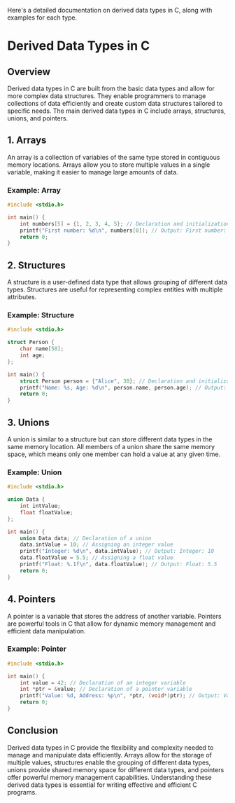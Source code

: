 Here's a detailed documentation on derived data types in C, along with examples for each type.

# Derived Data Types in C

## Overview

Derived data types in C are built from the basic data types and allow for more complex data structures. They enable programmers to manage collections of data efficiently and create custom data structures tailored to specific needs. The main derived data types in C include arrays, structures, unions, and pointers.

## 1. Arrays

An array is a collection of variables of the same type stored in contiguous memory locations. Arrays allow you to store multiple values in a single variable, making it easier to manage large amounts of data.

### Example: Array

```cpp filename="array.c" copy
#include <stdio.h>

int main() {
    int numbers[5] = {1, 2, 3, 4, 5}; // Declaration and initialization of an array
    printf("First number: %d\n", numbers[0]); // Output: First number: 1
    return 0;
}
```

## 2. Structures

A structure is a user-defined data type that allows grouping of different data types. Structures are useful for representing complex entities with multiple attributes.

### Example: Structure

```cpp filename="structure.c" copy
#include <stdio.h>

struct Person {
    char name[50];
    int age;
};

int main() {
    struct Person person = {"Alice", 30}; // Declaration and initialization of a structure
    printf("Name: %s, Age: %d\n", person.name, person.age); // Output: Name: Alice, Age: 30
    return 0;
}
```

## 3. Unions

A union is similar to a structure but can store different data types in the same memory location. All members of a union share the same memory space, which means only one member can hold a value at any given time.

### Example: Union

```cpp filename="union.c" copy
#include <stdio.h>

union Data {
    int intValue;
    float floatValue;
};

int main() {
    union Data data; // Declaration of a union
    data.intValue = 10; // Assigning an integer value
    printf("Integer: %d\n", data.intValue); // Output: Integer: 10
    data.floatValue = 5.5; // Assigning a float value
    printf("Float: %.1f\n", data.floatValue); // Output: Float: 5.5
    return 0;
}
```

## 4. Pointers

A pointer is a variable that stores the address of another variable. Pointers are powerful tools in C that allow for dynamic memory management and efficient data manipulation.

### Example: Pointer

```cpp filename="pointer.c" copy
#include <stdio.h>

int main() {
    int value = 42; // Declaration of an integer variable
    int *ptr = &value; // Declaration of a pointer variable
    printf("Value: %d, Address: %p\n", *ptr, (void*)ptr); // Output: Value: 42, Address: <address>
    return 0;
}
```

## Conclusion

Derived data types in C provide the flexibility and complexity needed to manage and manipulate data efficiently. Arrays allow for the storage of multiple values, structures enable the grouping of different data types, unions provide shared memory space for different data types, and pointers offer powerful memory management capabilities. Understanding these derived data types is essential for writing effective and efficient C programs.
